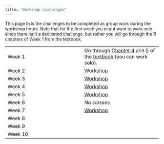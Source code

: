 ```yaml
---
title: "Workshop challenges"
---
```


This page lists the challenges to be completed as group work during the workshop hours. Note that for the first week you might want to work solo since there isn't a dedicated challenge, but rather you will go through the R chapters of Week 1 from the textbook.

|  |  |
|------------------------------------|------------------------------------|
| Week 1 | Go through [Chapter 4](https://stefanocoretta.github.io/qdal/ch-r-rstudio.html) and [5](https://stefanocoretta.github.io/qdal/ch-packages.html) of the [textbook](https://stefanocoretta.github.io/qdal/) (you can work solo). |
| Week 2 | [Workshop](workshops/week-02.qmd) |
| Week 3 | [Workshop](workshops/week-03.qmd) |
| Week 4 | [Workshop](workshops/week-04.qmd) |
| Week 5 | [Workshop](workshops/week-05.qmd) |
| Week 6 | *No classes* |
| Week 7 | [Workshop](workshops/week-07.qmd) |
| Week 8 |  |
| Week 9 |  |
| Week 10 |  |
